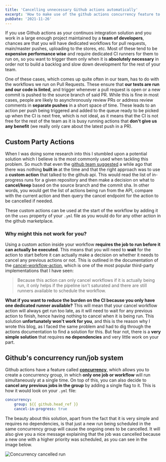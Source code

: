 ```yaml
---
title: 'Cancelling unnecessary Github actions automatically'
excerpt: 'How to make use of the github actions concurrency feature to cancel unnecessary runs automatically. Talking about a real-world example and a tale of two approaches, and why I decided to implement it the way I did.'
pubDate: '2021-11-26'
---
```


If you use Github actions as your continuos integration solution and you work in a large enough project maintained by a **team of developers**, chances are that you will have dedicated workflows for pull requests, main/master pushes, uploading to the stores, etc. Most of these tend to be **expensive performance wise** and require dedicated CI runners for them to run on, so you want to trigger them only when it is **absolutely necessary** in order not to build a backlog and slow down development for the rest of your team.

One of these cases, which comes up quite often in our team, has to do with the workflows we run on Pull Requests. These ensure that **our tests are run and our code is linted**, and trigger whenever a pull request is open or a new commit is pushed to the source branch of said PR. While this is fine in most cases, people are likely to asynchronously review PRs or address review comments in **separate pushes** in a short space of time. These leads to an action per push being triggered and added to the queue ready to be picked up when the CI is next free, which is not ideal, as it means that the CI is not free for the rest of the team as it is busy running actions that **don't give us any benefit** (we really only care about the latest push in a PR).

## Custom Party Actions

When I was doing some research into this I stumbled upon a potential solution which I believe is the most commonly used when tackling this problem. So much that even the [github team suggested](https://github.community/t/github-actions-cancel-redundant-builds-not-solved/16025/31) a while ago that there was nothing **built in** at the time and that the right approach was to use a **custom action** that talked to the github api. This would read the list of in-progress runs for a given repository and then make a decision on what to **cancel/keep** based on the source branch and the commit sha. In other words, you would get the list of actions being run from the API, compare with the current action and then query the cancel endpoint for the action to be cancelled if needed.

These custom actions can be used at the start of the workflow by adding it on the `uses` property of your `.yml` file as you would do for any other action in the github marketplace.

### Why might this not work for you?

Using a custom action inside your workflow **requires the job to run before it can actually be executed**. This means that you will need to **wait** for the action to start before it can actually make a decision on whether it needs to cancel any previous actions or not. This is outlined in the documentation of the [cancel-workflow-action](https://github.com/marketplace/actions/cancel-workflow-action), which is one of the most popular third-party implementations that I have seen:

> Because this action can only cancel workflows if it is actually being run, it only helps if the pipeline isn't saturated and there are still runners available to schedule the workflow.

**What if you want to reduce the burden on the CI because you only have one dedicated runner available?** This will mean that your cancel workflow action will always get run too late, as it will need to wait for any previous action to finish, hence having nothing to cancel when it is being run. This solution **unfortunately won't work for you**, and this is the reason why I wrote this blog, as I faced the same problem and had to dig through the actions documentation to find a solution for this. But fear not, there is a **very simple solution** that requires **no dependencies** and very little work on your part.

## Github's concurrency run/job system

Github actions have a feature called **[concurrency](https://docs.github.com/en/actions/learn-github-actions/workflow-syntax-for-github-actions#concurrency)**, which allows you to create a concurrency group, in which **only one job or workflow** will run simultaneously at a single time. On top of this, you can also decide to **cancel any previous jobs in the group** by adding a single flag to it. This is how it would look on your `.yml` file:

```yaml:CI.yml
concurrency:
    group: ${{ github.head_ref }}
    cancel-in-progress: true
```

The beauty about this solution, apart from the fact that it is very simple and requires no dependencies, is that just a new run being scheduled in the same concurrency group will cause the ongoing ones to be cancelled. It will also give you a nice message explaining that the job was cancelled because a new one with a higher priority was scheduled, as you can see in the image below.

![Concurrency cancelled run](/assets/posts/cancelling-unnecessary-github-actions-automatically/action-cancelled.png)
